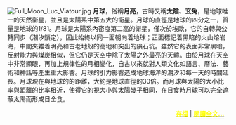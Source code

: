 [[File:Full_Moon_Luc_Viatour.jpg|left]]
'''月球'''，俗稱'''月亮'''，古時又稱'''太陰'''、'''玄兔'''，是地球唯一的天然衞星，並且是太陽系中第五大的衞星。月球的直徑是地球的四分之一，質量是地球的1/81。月球是太陽系內密度第二高的衛星，僅次於埃歐，它的自轉與公轉同步（潮汐鎖定），因此始終以同一面朝向着地球；正面標記着黑暗的火山熔岩海，中間夾雜着明亮和古老地殼的高地和突出的隕石坑。雖然它的表面非常黑暗，反射能力與煤炭相似，但它仍是天空中除了太陽之外最亮的天體。由於月球在天空中非常顯眼，再加上規律性的月相變化，自古以來就對人類文化如語言、曆法、藝術和神話等產生重大影響。月球的引力影響造成地球海洋的潮汐和每一天的時間延長。月球現在與地球的的距離，大約是地球直徑的30倍。而月球與太陽的大小比率與距離的比率相近，使得它的視大小與太陽幾乎相同，在日食時月球可以完全遮蔽太陽而形成日全食。

<div class="noprint" style="text-align:right;margin-right:10px;margin-bottom:4px;">'''[[Portal:太空/精選天體/存檔|<span style="color: yellow">存檔</span>]]''' | '''[[月球|<span style="color: yellow">閱讀全文...</span>]]''' </div>